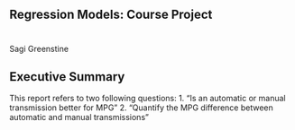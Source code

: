 ## Regression Models: Course Project

# 

Sagi Greenstine

## Executive Summary

This report refers to two following questions:
1. “Is an automatic or manual transmission better for MPG”
2. "Quantify the MPG difference between automatic and manual transmissions"
